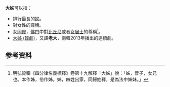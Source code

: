 '''大姊'''可以指：
*排行最長的[[姊|姊]]。
*對女性的尊稱。
*女[[同學|同修]]，[[佛門|佛門]]中對[[比丘尼|比丘尼]]或者[[優婆夷|女居士]]的尊稱<ref>明弘贊輯《四分律名義標釋》卷第十九解釋「大姊」說：「姊，音子，女兄也。本作姊，俗作姊。姊，四姓出家，同歸姓釋，是為法中姊妹。」</ref>。
*[[老大_(電視劇)|大姊 (韓劇)]]，又譯'''老大'''，南韓2013年播出的連續劇。

== 参考资料 ==

{{disambig|Cat=二字中國相關消歧義}}